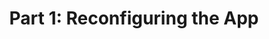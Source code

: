 ---
sidebar_position: 2
title: 'Part 1: Reconfiguring the App'
sidebar_label: App Reconfiguration
draft: true
---